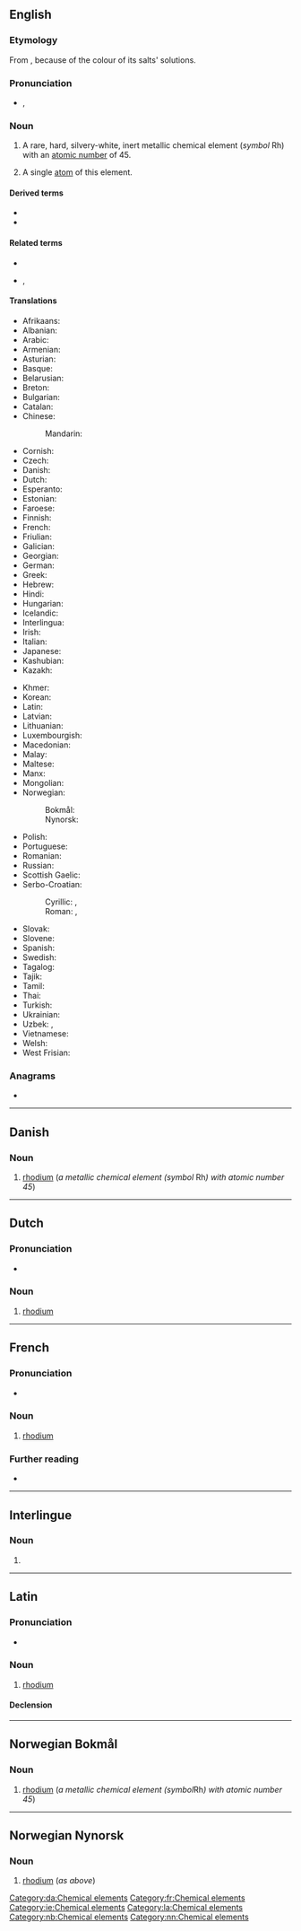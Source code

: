{{also|Rhodium}}
==English==
{{elements|Rh|ruthenium|Ru|palladium|Pd}}

===Etymology===
From {{etyl|grc|en}} {{m|grc|ῥόδον||rose}}, because of the colour of its salts' solutions.

===Pronunciation===
* {{enPR|rō'dēəm}}, {{IPA|/ˈɹoʊdiəm/|lang=en}}

===Noun===
{{en-noun|-|s}}
{{wikipedia}}

# A rare, hard, silvery-white, inert metallic chemical element (''symbol'' Rh) with an [[atomic number]] of 45.
# {{lb|en|countable}} A single [[atom]] of this element.

====Derived terms====
* {{l|en|rhodium-gold}}
* {{l|en|rhodium trichloride}}

====Related terms====
* {{l|en|rhodic}}
* {{l|en|rhodium wood}}, {{l|en|lignum rhodium}}

====Translations====
{{trans-top|chemical element}}
* Afrikaans: {{t+|af|rodium}}
* Albanian: {{t|sq|rodium}}
* Arabic: {{t|ar|رُودْيُوم|tr=rudyum|m}}
* Armenian: {{t+|hy|ռոդիում}}
* Asturian: {{t|ast|rodiu|m}}
* Basque: {{t|eu|rodioa}}
* Belarusian: {{t|be|ро́дый|m}}
* Breton: {{t|br|rodiom}}
* Bulgarian: {{t|bg|ро́дий|m}}
* Catalan: {{t+|ca|rodi|m}}
* Chinese:
*: Mandarin: {{t+|cmn|銠|tr=lǎo}}
* Cornish: {{t|kw|rhodyum}}
* Czech: {{t+|cs|rhodium|n}}
* Danish: {{t+|da|rhodium|n}}
* Dutch: {{t+|nl|rhodium|n}}
* Esperanto: {{t+|eo|rodio}}
* Estonian: {{t+|et|roodium}}
* Faroese: {{t|fo|rodium|n}}
* Finnish: {{t+|fi|rodium}}
* French: {{t+|fr|rhodium|m}}
* Friulian: {{t|fur|rodi}}
* Galician: {{t+|gl|rodio|m}}
* Georgian: {{t|ka|როდიუმი}}
* German: {{t+|de|Rhodium|n}}
* Greek: {{t+|el|ρόδιο|n}}
* Hebrew: {{t|he|רודיום|tr=rodyum}}
* Hindi: {{t|hi|नाम्लातु|tr=naamlaatu|sc=Deva}}
* Hungarian: {{t+|hu|ródium}}
* Icelandic: {{t+|is|ródín}}
* Interlingua: {{t|ia|rhodium}}
* Irish: {{t+|ga|róidiam}}
* Italian: {{t+|it|rodio|m}}
* Japanese: {{t+|ja|ロジウム|tr=rojiumu}}
* Kashubian: {{t|csb|ród}}
* Kazakh: {{t+|kk|родий|sc=Cyrl}}
{{trans-mid}}
* Khmer: {{t|km|រ៉ូដ្យូម}}
* Korean: {{t+|ko|로듐}}
* Latin: {{t+|la|rhodium}}
* Latvian: {{t|lv|rodijs}}
* Lithuanian: {{t+|lt|rodis}}
* Luxembourgish: {{t|lb|Rhodium}}
* Macedonian: {{t|mk|родиум|m}}
* Malay: {{t|ms|rodium}}
* Maltese: {{t|mt|rodju}}
* Manx: {{t|gv|roydjum}}
* Mongolian: {{t|mn|роди}}
* Norwegian:
*: Bokmål: {{t|nb|rhodium|n}}
*: Nynorsk: {{t+|nn|rhodium|n}}
* Polish: {{t+|pl|rod|m}}
* Portuguese: {{t+|pt|ródio|m}}
* Romanian: {{t+|ro|rodiu|n}}
* Russian: {{t+|ru|ро́дий|m}}
* Scottish Gaelic: {{t|gd|ròidiam}}
* Serbo-Croatian:
*: Cyrillic: {{t|sh|родиј|m|sc=Cyrl}}, {{t|sh|родијум|m}}
*: Roman: {{t+|sh|rodij|m}}, {{t|sh|rodijum|m}}
* Slovak: {{t+|sk|ródium}}
* Slovene: {{t+|sl|rodij}}
* Spanish: {{t+|es|rodio|m}}
* Swedish: {{t+|sv|rodium|n}}
* Tagalog: {{t|tl|rodyo}}
* Tajik: {{t|tg|родий}}
* Tamil: {{t|ta|அரத்தியம்}}
* Thai: {{t|th|โรเดียม}}
* Turkish: {{t+|tr|rodyum}}
* Ukrainian: {{t|uk|ро́дій|m}}
* Uzbek: {{t+|uz|rodiy}}, {{t|uz|родий|tr=rodiy|sc=Cyrl}}
* Vietnamese: {{t|vi|rođi}}
* Welsh: {{t+|cy|rhodiwm}}
* West Frisian: {{t|fy|rhodium}}
{{trans-bottom}}

===Anagrams===
* {{anagrams|en|a=dhimoru|humidor|midhour}}

----

==Danish==
{{wikipedia|lang=da}}

===Noun===
{{head|da|noun|g=n|definite singular|rhodiummet}} {{lb|da|uncountable}}

# [[rhodium#English|rhodium]] (''a metallic chemical element (symbol'' Rh'') with atomic number 45'')

[[Category:da:Chemical elements]]

----

==Dutch==
{{wikipedia|lang=nl}}
{{elements|Rh|ruthenium|Ru|palladium|Pd|lang=nl}}

===Pronunciation===
* {{audio|Nl-rhodium.ogg|Audio|lang=nl}}

===Noun===
{{nl-noun|n|-|-}}

# [[#English|rhodium]]

----

==French==
{{wikipedia|lang=fr}}

===Pronunciation===
* {{fr-IPA}}

===Noun===
{{fr-noun|m|-}}

# [[#English|rhodium]]

===Further reading===
* {{R:TLFi}}

[[Category:fr:Chemical elements]]

----

==Interlingue==

===Noun===
{{ie-noun}}

# {{l|en|rhodium}}

[[Category:ie:Chemical elements]]

----

==Latin==
{{wikipedia|lang=la}}

===Pronunciation===
* {{la-IPA|rhodium}}

===Noun===
{{la-noun|rhodium|rhodiī|n|second}}

# [[#English|rhodium]]

====Declension====
{{la-decl-2nd-N-ium|rhod}}

[[Category:la:Chemical elements]]

----

==Norwegian Bokmål==
{{wikipedia|lang=no}}

===Noun===
{{head|nb|noun|g=n|definite singular|rhodiumet}} {{lb|nb|uncountable}}

# [[rhodium#English|rhodium]] (''a metallic chemical element (symbol ''Rh'') with atomic number 45'')

[[Category:nb:Chemical elements]]

----

==Norwegian Nynorsk==
{{wikipedia|lang=nn}}

===Noun===
{{head|nn|noun|g=n|definite singular|rhodiumet}} {{lb|nn|uncountable}}

# [[rhodium#English|rhodium]] (''as above'')

[[Category:nn:Chemical elements]]